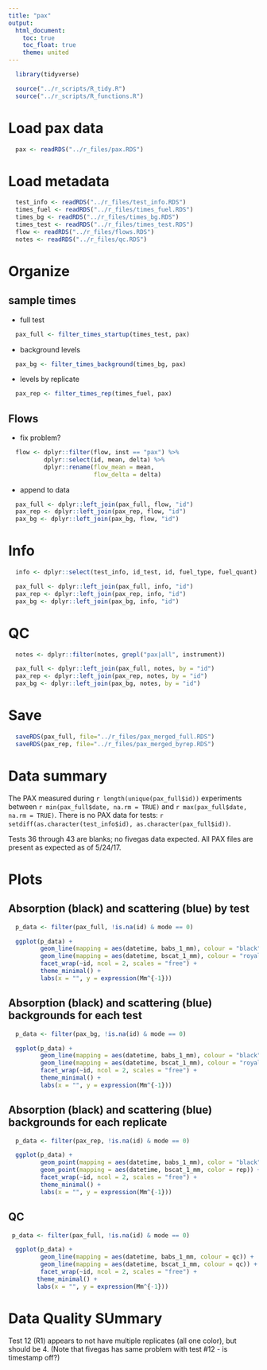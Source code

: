 ```yaml
---
title: "pax"
output:
  html_document:
    toc: true
    toc_float: true
    theme: united
---
```


```r
  library(tidyverse)
```

```r
  source("../r_scripts/R_tidy.R")
  source("../r_scripts/R_functions.R")
```

# Load pax data

```r
  pax <- readRDS("../r_files/pax.RDS")
```

# Load metadata

```r
  test_info <- readRDS("../r_files/test_info.RDS")
  times_fuel <- readRDS("../r_files/times_fuel.RDS")
  times_bg <- readRDS("../r_files/times_bg.RDS")
  times_test <- readRDS("../r_files/times_test.RDS")
  flow <- readRDS("../r_files/flows.RDS")
  notes <- readRDS("../r_files/qc.RDS")
```

# Organize

## sample times

* full test

```r
  pax_full <- filter_times_startup(times_test, pax)
```

* background levels

```r
  pax_bg <- filter_times_background(times_bg, pax)
```

* levels by replicate

```r
  pax_rep <- filter_times_rep(times_fuel, pax)
```

## Flows

* fix problem?

```r
  flow <- dplyr::filter(flow, inst == "pax") %>%
          dplyr::select(id, mean, delta) %>%
          dplyr::rename(flow_mean = mean,
                        flow_delta = delta)
```

* append to data

```r
  pax_full <- dplyr::left_join(pax_full, flow, "id")
  pax_rep <- dplyr::left_join(pax_rep, flow, "id")
  pax_bg <- dplyr::left_join(pax_bg, flow, "id")
```

# Info

```r
  info <- dplyr::select(test_info, id_test, id, fuel_type, fuel_quant)

  pax_full <- dplyr::left_join(pax_full, info, "id")
  pax_rep <- dplyr::left_join(pax_rep, info, "id")
  pax_bg <- dplyr::left_join(pax_bg, info, "id")
```

# QC

```r
  notes <- dplyr::filter(notes, grepl("pax|all", instrument))

  pax_full <- dplyr::left_join(pax_full, notes, by = "id")
  pax_rep <- dplyr::left_join(pax_rep, notes, by = "id")
  pax_bg <- dplyr::left_join(pax_bg, notes, by = "id")
```

# Save

```r
  saveRDS(pax_full, file="../r_files/pax_merged_full.RDS")
  saveRDS(pax_rep, file="../r_files/pax_merged_byrep.RDS")
```


# Data summary

The PAX measured during `r length(unique(pax_full$id))` experiments between `r min(pax_full$date, na.rm = TRUE)` and `r max(pax_full$date, na.rm = TRUE)`. There is no PAX data for tests: `r setdiff(as.character(test_info$id), as.character(pax_full$id))`.

Tests 36 through 43 are blanks; no fivegas data expected.
All PAX files are present as expected as of 5/24/17. 

# Plots

## Absorption (black) and scattering (blue) by test

```r
  p_data <- filter(pax_full, !is.na(id) & mode == 0)

  ggplot(p_data) +
         geom_line(mapping = aes(datetime, babs_1_mm), colour = "black") +
         geom_line(mapping = aes(datetime, bscat_1_mm), colour = "royalblue2") +
         facet_wrap(~id, ncol = 2, scales = "free") +
         theme_minimal() +
         labs(x = "", y = expression(Mm^{-1}))
```

## Absorption (black) and scattering (blue) backgrounds for each test

```r
  p_data <- filter(pax_bg, !is.na(id) & mode == 0)

  ggplot(p_data) +
         geom_line(mapping = aes(datetime, babs_1_mm), colour = "black") +
         geom_line(mapping = aes(datetime, bscat_1_mm), colour = "royalblue2") +
         facet_wrap(~id, ncol = 2, scales = "free") +
         theme_minimal() +
         labs(x = "", y = expression(Mm^{-1}))
```

## Absorption (black) and scattering (blue) backgrounds for each replicate

```r
  p_data <- filter(pax_rep, !is.na(id) & mode == 0)

  ggplot(p_data) +
         geom_point(mapping = aes(datetime, babs_1_mm), color = "black") +
         geom_point(mapping = aes(datetime, bscat_1_mm, color = rep)) +
         facet_wrap(~id, ncol = 2, scales = "free") +
         theme_minimal() +
         labs(x = "", y = expression(Mm^{-1}))
```

## QC

```r
 p_data <- filter(pax_full, !is.na(id) & mode == 0)

  ggplot(p_data) +
         geom_line(mapping = aes(datetime, babs_1_mm, colour = qc)) +
         geom_line(mapping = aes(datetime, bscat_1_mm, colour = qc)) +
         facet_wrap(~id, ncol = 2, scales = "free") +
        theme_minimal() +
        labs(x = "", y = expression(Mm^{-1}))
```

# Data Quality SUmmary

Test 12 (R1) appears to not have multiple replicates (all one color), but should be 4. (Note that fivegas has same problem with test #12 - is timestamp off?)  